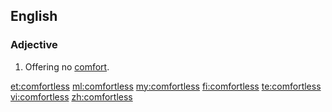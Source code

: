 ==English==

===Adjective===
{{en-adj}}
# Offering no [[comfort]].

[[et:comfortless]]
[[ml:comfortless]]
[[my:comfortless]]
[[fi:comfortless]]
[[te:comfortless]]
[[vi:comfortless]]
[[zh:comfortless]]